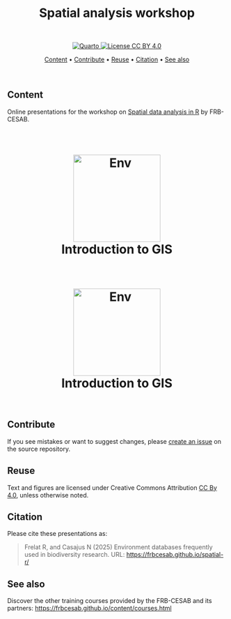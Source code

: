 <h1 align="center">
  <br>Spatial analysis workshop<br>
</h1>

<br>

<p align="center">
  <a href="https://quarto.org/">
    <img src="https://img.shields.io/badge/Made%20with-Quarto-blue.svg" alt="Quarto">
  </a>
  <a href="https://choosealicense.com/licenses/cc-by-4.0/">
    <img src="https://img.shields.io/badge/License-CC%20BY%204.0-green.svg" alt="License CC BY 4.0">
  </a>
</p>



<p align="center">
  <a href="#content">Content</a> •
  <a href="#contribute">Contribute</a> •
  <a href="#reuse">Reuse</a> •
  <a href="#citation">Citation</a> •
  <a href="#see-also">See also</a>
</p>

<br>


## Content

Online presentations for the workshop on [Spatial data analysis in R](https://frbcesab.github.io/spatial-r/) by FRB-CESAB.

<h1 align="center">
  <br>
  <a href="https://frbcesab.github.io/spatial-slides/intro-GIS.html"><img src="img/logo-dataenv-title.png" alt="Env" width="200"></a>
  <br>Introduction to GIS<br>
</h1>


<h1 align="center">
  <br>
  <a href="https://frbcesab.github.io/spatial-slides/data-GIS.html"><img src="img/logo-dataenv-title.png" alt="Env" width="200"></a>
  <br>Introduction to GIS<br>
</h1>


<br>

## Contribute

If you see mistakes or want to suggest changes, please [create an issue](https://frbcesab.github.io/spatial-slides/issues/new) on the source repository.


## Reuse

Text and figures are licensed under Creative Commons Attribution [CC By 4.0](https://creativecommons.org/licenses/by/4.0/), unless otherwise noted.


## Citation

Please cite these presentations as:

> Frelat R, and Casajus N (2025) Environment databases frequently used in biodiversity research. URL: <https://frbcesab.github.io/spatial-r/>  



## See also

Discover the other training courses provided by the FRB-CESAB and its partners: <https://frbcesab.github.io/content/courses.html>